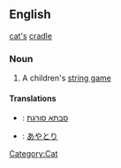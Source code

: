 ==English==
{{wikipedia}}
[[cat]][['s]] [[cradle]]
===Noun===
# A children's [[string game]]

====Translations====
*{{he}}: [[סבתא סורגת]]
*{{ja}}: [[あやとり]]
[[Category:Cat]]